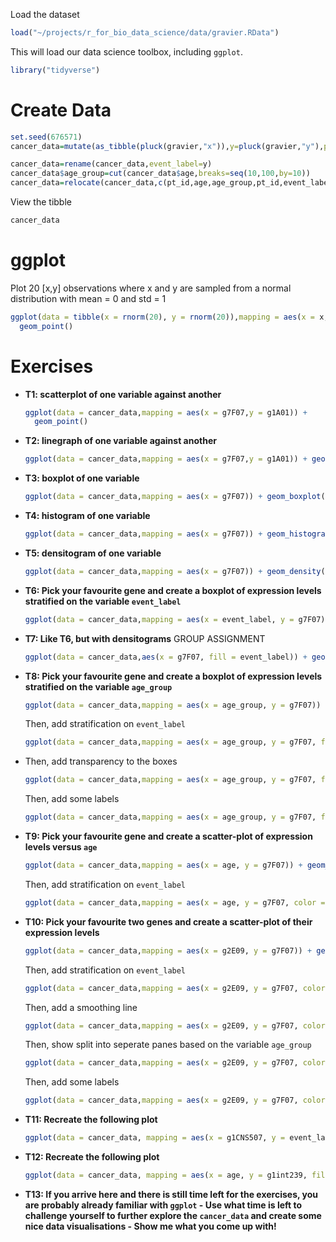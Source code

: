 Load the dataset

```r
load("~/projects/r_for_bio_data_science/data/gravier.RData")
```

This will load our data science toolbox, including `ggplot`.

```r
library("tidyverse")
```

# Create Data

```r
set.seed(676571)
cancer_data=mutate(as_tibble(pluck(gravier,"x")),y=pluck(gravier,"y"),pt_id=1:length(pluck(gravier, "y")),age=round(rnorm(length(pluck(gravier,"y")),mean=55,sd=10),1))

cancer_data=rename(cancer_data,event_label=y)
cancer_data$age_group=cut(cancer_data$age,breaks=seq(10,100,by=10))
cancer_data=relocate(cancer_data,c(pt_id,age,age_group,pt_id,event_label))
```

View the tibble

```r
cancer_data
```

# ggplot

Plot 20 \[x,y\] observations where x and y are sampled from a normal distribution with mean = 0 and std = 1

```r
ggplot(data = tibble(x = rnorm(20), y = rnorm(20)),mapping = aes(x = x,y = y)) +
  geom_point()
```

# Exercises

-   **T1: scatterplot of one variable against another**

    ```r

    ggplot(data = cancer_data,mapping = aes(x = g7F07,y = g1A01)) +
      geom_point()
    ```

-   **T2: linegraph of one variable against another**

    ```r
    ggplot(data = cancer_data,mapping = aes(x = g7F07,y = g1A01)) + geom_line()
    ```

-   **T3: boxplot of one variable**

    ```r
    ggplot(data = cancer_data,mapping = aes(x = g7F07)) + geom_boxplot()
    ```

-   **T4: histogram of one variable**

    ```r

    ggplot(data = cancer_data,mapping = aes(x = g7F07)) + geom_histogram()
    ```

-   **T5: densitogram of one variable**

    ```r
    ggplot(data = cancer_data,mapping = aes(x = g7F07)) + geom_density()
    ```

-   **T6: Pick your favourite gene and create a boxplot of expression levels stratified on the variable `event_label`**

    ```r
    ggplot(data = cancer_data,mapping = aes(x = event_label, y = g7F07)) + geom_boxplot()
    ```

-   **T7: Like T6, but with densitograms** GROUP ASSIGNMENT

    ```r
    ggplot(data = cancer_data,aes(x = g7F07, fill = event_label)) + geom_density(alpha = 0.5)
    ```

-   **T8: Pick your favourite gene and create a boxplot of expression levels stratified on the variable `age_group`**

    ```r
    ggplot(data = cancer_data,mapping = aes(x = age_group, y = g7F07)) + geom_boxplot()
    ```

    Then, add stratification on `event_label`

    ```r
    ggplot(data = cancer_data,mapping = aes(x = age_group, y = g7F07, fill = event_label)) + geom_boxplot()
    ```

-   Then, add transparency to the boxes

    ```r
    ggplot(data = cancer_data,mapping = aes(x = age_group, y = g7F07, fill = event_label)) + geom_boxplot( alpha = 0.8)
    ```

    Then, add some labels

    ```r
    ggplot(data = cancer_data,mapping = aes(x = age_group, y = g7F07, fill = event_label)) + geom_boxplot( alpha = 0.8) + labs(x = "Age Group", y = "Expression Levels (g7F07)", fill = "Event Label")
    ```

-   **T9: Pick your favourite gene and create a scatter-plot of expression levels versus `age`**

    ```r
    ggplot(data = cancer_data,mapping = aes(x = age, y = g7F07)) + geom_point()
    ```

    Then, add stratification on `event_label`

    ```r
    ggplot(data = cancer_data,mapping = aes(x = age, y = g7F07, color = event_label)) + geom_point() + labs(x = "Age", y = "Expression Levels (g7F07)")
    ```

-   **T10: Pick your favourite two genes and create a scatter-plot of their expression levels**

    ```r
    ggplot(data = cancer_data,mapping = aes(x = g2E09, y = g7F07)) + geom_point()
    ```

    Then, add stratification on `event_label`

    ```r
    ggplot(data = cancer_data,mapping = aes(x = g2E09, y = g7F07, color = event_label)) + geom_point()
    ```

    Then, add a smoothing line

    ```r
    ggplot(data = cancer_data,mapping = aes(x = g2E09, y = g7F07, color = event_label)) + geom_point() + geom_smooth(method = "lm")
    ```

    Then, show split into seperate panes based on the variable `age_group`

    ```r
    ggplot(data = cancer_data,mapping = aes(x = g2E09, y = g7F07, color = event_label)) + geom_point() + geom_smooth(method = "lm") + facet_wrap(~ age_group) 
    ```

    Then, add some labels

    ```r
    ggplot(data = cancer_data,mapping = aes(x = g2E09, y = g7F07, color = event_label)) + geom_point() + geom_smooth(method = "lm") + facet_wrap(~ age_group) + labs(x = "Expression Levels (g2E09)", y = "Expression Levels (g7F07)")
    ```

-   **T11: Recreate the following plot**

    ```r
    ggplot(data = cancer_data, mapping = aes(x = g1CNS507, y = event_label, fill = event_label)) + geom_boxplot(alpha = 0.5) + labs(x = "Expression level of g1CNS507 (log2 transformed)",  y = "Event after Diagnosis") + theme(legend.position = "none") + ggtitle("A prognostic DNA signature for T1T2 node-negative breast cancer patients") + labs(subtitle = "Labelling: good = no event, poor = early metastasis")
    ```

-   **T12: Recreate the following plot**

    ```r
    ggplot(data = cancer_data, mapping = aes(x = age, y = g1int239, fill = event_label)) + geom_point(shape = 21) + labs(y = "Expression level of g1int239 (log2 transformed)",  x = "Age") + theme(legend.position = "bottom") + ggtitle("A prognostic DNA signature for T1T2 node-negative breast cancer patients") + labs(subtitle = "Labelling: good = no event, poor = early metastasis") + geom_smooth(method = "lm", formula = y ~ x, se = FALSE, aes(color = event_label))
    ```

-   **T13: If you arrive here and there is still time left for the exercises, you are probably already familiar with `ggplot` - Use what time is left to challenge yourself to further explore the `cancer_data` and create some nice data visualisations - Show me what you come up with!**
